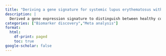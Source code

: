 ```yaml
---
title: "Deriving a gene signature for systemic lupus erythematosus with high diagnostic accuracy using a multi-cohort analysis framework."
description: |
  Derived a gene expression signature to distinguish between healthy controls and Systemic Lupus Erythematosus (SLE), validated in an independent set with high accuracy.
categories: ["Biomarker discovery","Meta analysis"]
format:
  html:
    df-print: paged
    toc: true
google-scholar: false
---
```

